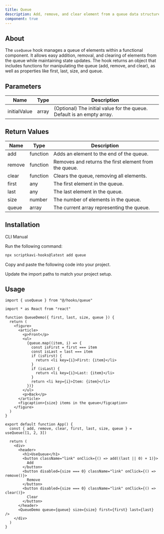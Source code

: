 ```yaml
---
title: Queue
description: Add, remove, and clear element from a queue data structure
component: true
---
```


## About

The `useQueue` hook manages a queue of elements within a functional component. It allows easy addition, removal, and clearing of elements from the queue while maintaining state updates. The hook returns an object that includes functions for manipulating the queue (add, remove, and clear), as well as properties like first, last, size, and queue.

## Parameters

| Name         | Type  | Description                                                            |
| ------------ | ----- | ---------------------------------------------------------------------- |
| initialValue | array | (Optional) The initial value for the queue. Default is an empty array. |

## Return Values

| Name   | Type     | Description                                           |
| ------ | -------- | ----------------------------------------------------- |
| add    | function | Adds an element to the end of the queue.              |
| remove | function | Removes and returns the first element from the queue. |
| clear  | function | Clears the queue, removing all elements.              |
| first  | any      | The first element in the queue.                       |
| last   | any      | The last element in the queue.                        |
| size   | number   | The number of elements in the queue.                  |
| queue  | array    | The current array representing the queue.             |

## Installation

<Tabs defaultValue="cli">

<TabsList>
  <TabsTrigger value="cli">CLI</TabsTrigger>
  <TabsTrigger value="manual">Manual</TabsTrigger>
</TabsList>

<TabsContent value="cli">

<Steps>

<Step>Run the following command:</Step>

```bash
npx scriptkavi-hooks@latest add queue
```

</Steps>

</TabsContent>

<TabsContent value="manual">

<Steps>

<Step>Copy and paste the following code into your project.</Step>

<ComponentSource name="queue" />

<Step>Update the import paths to match your project setup.</Step>

</Steps>

</TabsContent>

</Tabs>

## Usage

```tsx
import { useQueue } from "@/hooks/queue"
```

```tsx
import * as React from "react"

function QueueDemo({ first, last, size, queue }) {
  return (
    <figure>
      <article>
        <p>Front</p>
        <ul>
          {queue.map((item, i) => {
            const isFirst = first === item
            const isLast = last === item
            if (isFirst) {
              return <li key={i}>First: {item}</li>
            }
            if (isLast) {
              return <li key={i}>Last: {item}</li>
            }
            return <li key={i}>Item: {item}</li>
          })}
        </ul>
        <p>Back</p>
      </article>
      <figcaption>{size} items in the queue</figcaption>
    </figure>
  )
}

export default function App() {
  const { add, remove, clear, first, last, size, queue } = useQueue([1, 2, 3])

  return (
    <div>
      <header>
        <h1>UseQueue</h1>
        <button className="link" onClick={() => add((last || 0) + 1)}>
          Add
        </button>
        <button disabled={size === 0} className="link" onClick={() => remove()}>
          Remove
        </button>
        <button disabled={size === 0} className="link" onClick={() => clear()}>
          Clear
        </button>
      </header>
      <QueueDemo queue={queue} size={size} first={first} last={last} />
    </div>
  )
}
```
